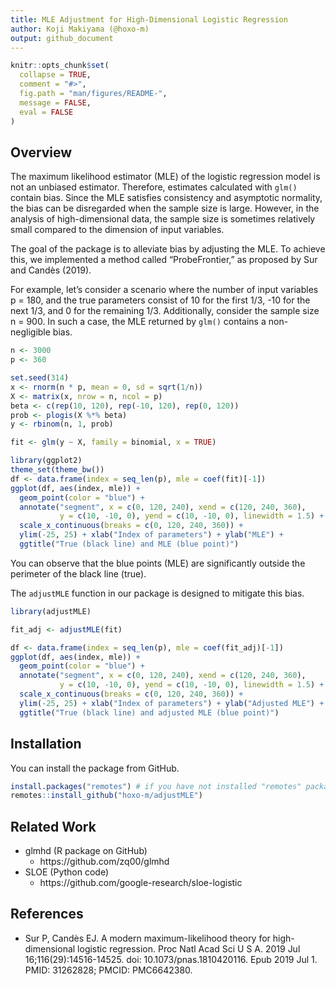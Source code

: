 ```yaml
---
title: MLE Adjustment for High-Dimensional Logistic Regression
author: Koji Makiyama (@hoxo-m)
output: github_document
---
```


<!-- README.md is generated from README.Rmd. Please edit that file -->

```r
knitr::opts_chunk$set(
  collapse = TRUE,
  comment = "#>",
  fig.path = "man/figures/README-",
  message = FALSE,
  eval = FALSE
)
```

## Overview

The maximum likelihood estimator (MLE) of the logistic regression model is not an unbiased estimator.
Therefore, estimates calculated with `glm()` contain bias.
Since the MLE satisfies consistency and asymptotic normality, the bias can be disregarded when the sample size is large.
However, in the analysis of high-dimensional data, the sample size is sometimes relatively small compared to the dimension of input variables.

The goal of the package is to alleviate bias by adjusting the MLE. To achieve this, we implemented a method called "ProbeFrontier," as proposed by Sur and Candès (2019).

For example, let's consider a scenario where the number of input variables p = 180, and the true parameters consist of 10 for the first 1/3, -10 for the next 1/3, and 0 for the remaining 1/3. Additionally, consider the sample size n = 900. In such a case, the MLE returned by `glm()` contains a non-negligible bias.

```r
n <- 3000
p <- 360

set.seed(314)
x <- rnorm(n * p, mean = 0, sd = sqrt(1/n))
X <- matrix(x, nrow = n, ncol = p)
beta <- c(rep(10, 120), rep(-10, 120), rep(0, 120))
prob <- plogis(X %*% beta)
y <- rbinom(n, 1, prob)

fit <- glm(y ~ X, family = binomial, x = TRUE)

library(ggplot2)
theme_set(theme_bw())
df <- data.frame(index = seq_len(p), mle = coef(fit)[-1])
ggplot(df, aes(index, mle)) +
  geom_point(color = "blue") +
  annotate("segment", x = c(0, 120, 240), xend = c(120, 240, 360), 
           y = c(10, -10, 0), yend = c(10, -10, 0), linewidth = 1.5) +
  scale_x_continuous(breaks = c(0, 120, 240, 360)) +
  ylim(-25, 25) + xlab("Index of parameters") + ylab("MLE") +
  ggtitle("True (black line) and MLE (blue point)")
```

You can observe that the blue points (MLE) are significantly outside the perimeter of the black line (true).

The `adjustMLE` function in our package is designed to mitigate this bias.

```r
library(adjustMLE)

fit_adj <- adjustMLE(fit)

df <- data.frame(index = seq_len(p), mle = coef(fit_adj)[-1])
ggplot(df, aes(index, mle)) +
  geom_point(color = "blue") +
  annotate("segment", x = c(0, 120, 240), xend = c(120, 240, 360), 
           y = c(10, -10, 0), yend = c(10, -10, 0), linewidth = 1.5) +
  scale_x_continuous(breaks = c(0, 120, 240, 360)) +
  ylim(-25, 25) + xlab("Index of parameters") + ylab("Adjusted MLE") +
  ggtitle("True (black line) and adjusted MLE (blue point)")
```

## Installation

You can install the package from GitHub.

```r
install.packages("remotes") # if you have not installed "remotes" package
remotes::install_github("hoxo-m/adjustMLE")
```

## Related Work

- glmhd (R package on GitHub)
    - https://github.com/zq00/glmhd
- SLOE (Python code)
    - https://github.com/google-research/sloe-logistic

## References

- Sur P, Candès EJ. A modern maximum-likelihood theory for high-dimensional logistic regression. Proc Natl Acad Sci U S A. 2019 Jul 16;116(29):14516-14525. doi: 10.1073/pnas.1810420116. Epub 2019 Jul 1. PMID: 31262828; PMCID: PMC6642380.
